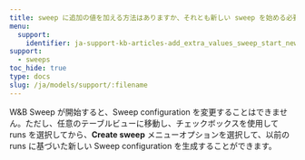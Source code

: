 ```yaml
---
title: sweep に追加の値を加える方法はありますか、それとも新しい sweep を始める必要がありますか？
menu:
  support:
    identifier: ja-support-kb-articles-add_extra_values_sweep_start_new_one
support:
  - sweeps
toc_hide: true
type: docs
slug: /ja/models/support/:filename
---
```

W&B Sweep が開始すると、Sweep configuration を変更することはできません。ただし、任意のテーブルビューに移動し、チェックボックスを使用して runs を選択してから、**Create sweep** メニューオプションを選択して、以前の runs に基づいた新しい Sweep configuration を生成することができます。